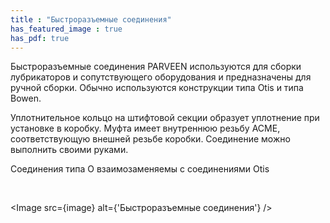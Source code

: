 ```yaml
---
title : "Быстроразъемные соединения"
has_featured_image : true
has_pdf: true
---
```


Быстроразъемные соединения PARVEEN используются для сборки лубрикаторов и сопутствующего оборудования и предназначены для ручной сборки. Обычно используются конструкции типа Otis и типа Bowen.

Уплотнительное кольцо на штифтовой секции образует уплотнение при установке в коробку. Муфта имеет внутреннюю резьбу ACME, соответствующую внешней резьбе коробки. Соединение можно выполнить своими руками.

Соединения типа O взаимозаменяемы с соединениями Otis

<br />

<Image src={image} alt={'Быстроразъемные соединения'} />